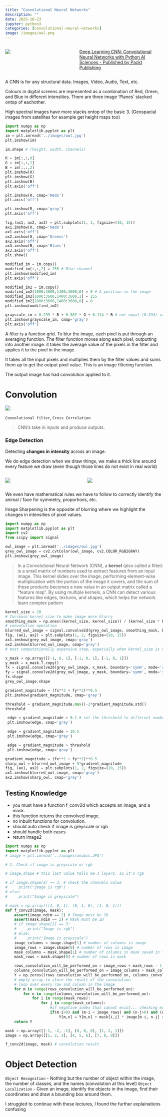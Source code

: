 ```yaml
---
title: "Convolutional Neural Networks"
description: ""
date: 2025-10-23
jupyter: python3
categories: [convolutional-neural-networks]
image: /images/owl.png
---
```


::::: columns
::: {.column width="35%"}
![](https://encrypted-tbn0.gstatic.com/images?q=tbn:ANd9GcSXmfK3K7hDUDEbs1P0c6esinTf0rKrF5rjmw&s)
:::

::: {.column width="45%"}
[Deep Learning CNN: Convolutional Neural Networks with Python AI Sciences - Published by Packt Publishing](https://learning.oreilly.com/course/deep-learning-cnn/9781803243726/)
:::
:::::

A CNN is for any structural data. Images, Video, Audio, Text, etc.

Colours in digital screens are represented as a combination of Red, Green, and Blue in different intensities. There are three image 'Planes' stacked ontop of eachother.

High spectral images have more stacks ontop of the basic 3. (Geospacial images from satellites for example get height maps too)



```python
import numpy as np
import matplotlib.pyplot as plt
im = plt.imread('../images/owl.jpg')
plt.imshow(im)
```

```python
im.shape # (height, width, channels)
```

```python
R = im[:,:,0]
G = im[:,:,1]
B = im[:,:,2]
plt.imshow(R)
plt.imshow(G)
plt.imshow(B)
plt.axis('off')
```

```python
plt.imshow(R, cmap='Reds')
plt.axis('off')
```

```python
plt.imshow(R, cmap='gray')
plt.axis('off')
```

```python
fig,(ax1, ax2, ax3) = plt.subplots(1, 3, figsize=(10, 15))
ax1.imshow(R, cmap='Reds')
ax1.axis('off')
ax2.imshow(G, cmap='Greens')
ax2.axis('off')
ax3.imshow(B, cmap='Blues')
ax3.axis('off')
plt.show()
```


```python
modified_im = im.copy()
modified_im[:,:,2] = 255 # Blue channel
plt.imshow(modified_im)
plt.axis('off')
```



```python
modified_im2 = im.copy()
modified_im2[1000:3600,1400:3600,0] = 0 # A position in the image
modified_im2[1000:3600,1400:3600,1] = 255
modified_im2[1000:3600,1400:3600,0] = 0
plt.imshow(modified_im2)    
```


```python
grayscale_im = 0.299 * R + 0.587 * G + 0.114 * B # not equal (0.333) values because a more realistic grayscale image would have these values
plt.imshow(grayscale_im, cmap='gray')
plt.axis('off')
```

A filter is a function grid. To blur the image, each pixel is put through an averaging function.
The filter function moves along each pixel, outputting into another image. it takes the average value of the pixels in the filter and applies it to the pixel in the image. 

It takes all the input pixels and multiplies them by the filter values and sums them up to get the output pixel value. This is an image filtering function.

The output image has had convolution applied to it.

# Convolution

![](https://poloclub.github.io/cnn-explainer/assets/figures/convlayer_detailedview_demo.gif)

`Convolutional filter`, `Cross Correlation`

> CNN's take in inputs and produce outputs.

### Edge Detection

Detecting **changes in intensity** across an image. 

We do edge detection when we draw things, we make a thick line around every feature we draw (even though those lines do not exist in real world)


::::: columns
::: {.column width="50%"}
![](https://yolandiehorak.com/wp-content/uploads/2022/07/81b80-img_20180627_163402-11.jpg?w=1000&h=1000)
:::

::: {.column width="50%"}
![](https://i.pinimg.com/736x/fa/5a/1d/fa5a1d989d373689467bdaa4cd387f8e.jpg)
:::
:::::


We even have mathematical rules we have to follow to correctly identify the animal / face for symmetry, proportions, etc.

Image Sharpening is the opposite of blurring where we highlight the changes in intensities of pixel values.

```python
import numpy as np
import matplotlib.pyplot as plt
import cv2
from scipy import signal

owl_image = plt.imread('../images/owl.jpg')
grey_owl_image = cv2.cvtColor(owl_image, cv2.COLOR_RGB2GRAY)
plt.imshow(grey_owl_image)
```

> In a Convolutional Neural Network (CNN), a **kernel** (also called a filter) is a small matrix of numbers used to extract features from an input image. This kernel slides over the image, performing element-wise multiplication with the portion of the image it covers, and the sum of these products becomes a new value in an output matrix called a "feature map". By using multiple kernels, a CNN can detect various features like edges, textures, and shapes, which helps the network learn complex pattern

```python
kernel_size = 20   
# Increase kernel size to make image more blurry
smoothing_mask = np.ones((kernel_size, kernel_size)) / (kernel_size * kernel_size)
# convolution operation
blurred_owl_image = signal.convolve2d(grey_owl_image, smoothing_mask, boundary='symm', mode='same') 
fig, (ax1, ax2) = plt.subplots(1, 2, figsize=(10, 15))
ax1.imshow(grey_owl_image, cmap='gray')
ax2.imshow(blurred_owl_image, cmap='gray') 
# most computationally expensive step, especially when kernel_size is 50 where the blurring is substantial
```


```python
x_mask = np.array([[-1, 0, 1], [-1, 0, 1], [-1, 0, 1]])
y_mask = x_mask.T.copy()
fx = signal.convolve2d(grey_owl_image, x_mask, boundary='symm', mode='same')
fy = signal.convolve2d(grey_owl_image, y_mask, boundary='symm', mode='same')
fx.shape
grey_owl_image.shape
```

```python
gradient_magnitude = (fx**2 + fy**2)**0.5
plt.imshow(gradient_magnitude, cmap='gray')
```


```python
threshold = gradient_magnitude.max()-2*gradient_magnitude.std()
threshold
```

```python
 edge = gradient_magnitude > 0.1 # set the threshold to different numbers like 0.1, 0.5...
 plt.imshow(edge, cmap='gray')
```

```python
 edge = gradient_magnitude > 10.5 
 plt.imshow(edge, cmap='gray')
```

```python
 edge = gradient_magnitude > threshold
 plt.imshow(edge, cmap='gray')
```

```python
gradient_magnitude = (fx**2 + fy**2)**0.5
sharp_owl = blurred_owl_image + 5*gradient_magnitude
fig, (ax1, ax2) = plt.subplots(1, 2, figsize=(10, 15))
ax1.imshow(blurred_owl_image, cmap='gray')
ax2.imshow(sharp_owl, cmap='gray')
```




## Testing Knowledge

- you must have a function f_conv2d which accepts an image, and a mask. 
- this function returns the convolved image.
- no inbuilt functions for convolution.
- should auto check if image is greyscale or rgb
- should handle both cases
- return image2

```python
import numpy as np
import matplotlib.pyplot as plt
# image = plt.imread('../images/anubis.JPG')

# 1. Check if image is greyscale or rgb

# image.shape # this last value tells me 3 layers, so it's rgb
```

```python
# if image.shape[2] == 3: # check the channels value
#     print("Image is rgb")
# else:
#     print("Image is greyscale")
```

```python
# mask = np.array([[1, 0, 1], [0, 1, 0], [1, 0, 1]])
def f_conv2d(image, mask):
    assert(image.ndim == 2) # Image must be 2D
    assert(mask.ndim == 2) # Mask must be 2D
    # if image.shape[2] == 3:
    #     print("Image is rgb")
    # else:
    #     print("Image is greyscale")
    image_columns = image.shape[1] # number of columns in image
    image_rows = image.shape[0] # number of rows in image
    mask_columns = mask.shape[1] # number of columns in mask saved in this variable
    mask_rows = mask.shape[0] # number of rows in mask

    rows_convolution_will_be_performed_on = image_rows + mask_rows - 1 # subtract 1 because new result after convolution will have one less row and column
    columns_convolution_will_be_performed_on = image_columns + mask_columns - 1 # subtract 1 because new result after convolution will have one less row and column
    Y = np.zeros((rows_convolution_will_be_performed_on, columns_convolution_will_be_performed_on))
    # empty array to store the result of the convolution
    # loop over every row and column in the image
    for m in range(rows_convolution_will_be_performed_on):
        for n in range(columns_convolution_will_be_performed_on):
            for i in range(mask_rows):
                for j in range(mask_columns):
                    #if negative index that cannot exist... checking most things calculatable in the loop
                    if(m-i>0) and (m-i < image_rows) and (n-j>0) and (n-j < image_columns):
                        Y[m,n] = Y[m,n] + mask[i,j] * image[m-i, n-j] # how dot product will be completed
    return Y                    

```

```python
mask = np.array([[-1, -2, -1], [0, 0, 0], [1, 2, 1]])
image = np.array([[1, 2, 3], [4, 5, 6], [7, 8, 9]])
```

```python
f_conv2d(image, mask) # convolution result
```

# Object Detection

`Object Recognition` - Nothing but the number of object within the image, the number of classes, and the names (convolution at this level)
`Object Localization` - Given an image, identify the objects in the image, find their coordinates and draw a bounding box around them.


I struggled to continue with these lectures, I found the further explainations confusing